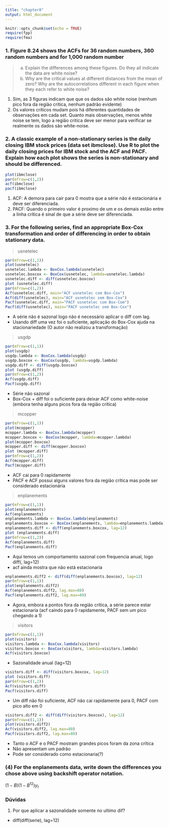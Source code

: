 ```yaml
---
title: "chapter8"
output: html_document
---
```


```r
knitr::opts_chunk$set(echo = TRUE)
require(fpp)
require(fma)
```

### 1. Figure 8.24 shows the ACFs for 36 random numbers, 360 random numbers and for 1,000 random number

> (a) Explain the differences among these figures. Do they all indicate the data are white noise?
> (b) Why are the critical values at different distances from the mean of zero? Why are the autocorrelations different in each figure when they each refer to white noise?

1. Sim, as 3 figuras indicam que que os dados são white noise (nenhum pico fora da região critica, nenhum padrão evidente)
2. Os valores críticos mudam pois há diferentes quantidades de observações em cada set. Quanto mais observações, menos white noise se tem, logo a região critíca deve ser menor para verificar se realmente os dados são white-noise.

### 2. A classic example of a non-stationary series is the daily closing IBM stock prices (data set ibmclose). Use R to plot the daily closing prices for IBM stock and the ACF and PACF. Explain how each plot shows the series is non-stationary and should be differenced.

```r
plot(ibmclose)
par(mfrow=c(1,2))
acf(ibmclose)
pacf(ibmclose)
```

1. ACF: A demora para cair para 0 mostra que a série não é estacionária e deve ser diferenciada.
2. PACF: Quando o primeiro valor é proximo de um e os demais estão entre a linha crítica é sinal de que a série deve ser diferenciada.

### 3. For the following series, find an appropriate Box-Cox transformation and order of differencing in order to obtain stationary data.

> usnetelec

```r
par(mfrow=c(1,1))
plot(usnetelec)
usnetelec.lambda <- BoxCox.lambda(usnetelec)
usnetelec.boxcox <- BoxCox(usnetelec, lambda=usnetelec.lambda)
usnetelec.diff <- diff(usnetelec.boxcox)
plot (usnetelec.diff)
par(mfrow=c(1,2))
Acf(usnetelec.diff, main="ACF usnetelec com Box-Cox")
Acf(diff(usnetelec), main="ACF usnetelec sem Box-Cox")
Pacf(usnetelec.diff, main="PACF usnetelec com Box-Com")
Pacf(diff(usnetelec), main="PACF usnetelec sem Box-Cox")
```

* A série não é sazonal logo não é necessário aplicar o diff com lag.
* Usando diff uma vez foi o suficiente, aplicação do Box-Cox ajuda na stacionariedade (O autor não realizou a transformação)

> usgdp

```r
par(mfrow=c(1,1))
plot(usgdp)
usgdp.lambda <- BoxCox.lambda(usgdp)
usgdp.boxcox <- BoxCox(usgdp, lambda=usgdp.lambda)
usgdp.diff <- diff(usgdp.boxcox)
plot (usgdp.diff)
par(mfrow=c(1,2))
Acf(usgdp.diff)
Pacf(usgdp.diff)
```

* Série não sazonal
* Box-Cox + diff foi o suficiente para deixar ACF como white-noise (embora tenha alguns picos fora da região crítica)

> mcopper

```r
par(mfrow=c(1,1))
plot(mcopper)
mcopper.lambda <- BoxCox.lambda(mcopper)
mcopper.boxcox <- BoxCox(mcopper, lambda=mcopper.lambda)
plot(mcopper.boxcox)
mcopper.diff <- diff(mcopper.boxcox)
plot (mcopper.diff)
par(mfrow=c(1,2))
Acf(mcopper.diff)
Pacf(mcopper.diff)
```

* ACF cai para 0 rapidamente
* PACF e ACF possui alguns valores fora da região crítica mas pode ser considerado estacionária

> enplanements

```r
par(mfrow=c(1,1))
plot(enplanements)
Acf(enplanements)
enplanements.lambda <- BoxCox.lambda(enplanements)
enplanements.boxcox <- BoxCox(enplanements, lambda=enplanements.lambda)
enplanements.diff <- diff(enplanements.boxcox, lag=12)
plot (enplanements.diff)
par(mfrow=c(1,2))
Acf(enplanements.diff)
Pacf(enplanements.diff)
```

* Aqui temos um comportamento sazonal com frequencia anual, logo diff(, lag=12)
* acf ainda mostra que não está estacionaria

```r
enplanements.diff2 <- diff(diff(enplanements.boxcox), lag=12)
par(mfrow=c(1,1))
plot(enplanements.diff2)
Acf(enplanements.diff2, lag.max=80)
Pacf(enplanements.diff2, lag.max=80)
```

* Agora, embora a pontos fora da região crítica, a série parece estar estacionaria (acf caindo para 0 rapidamente, PACF sem um pico chegando a 1)

> visitors

```r
par(mfrow=c(1,1))
plot(visitors)
visitors.lambda <- BoxCox.lambda(visitors)
visitors.boxcox <- BoxCox(visitors, lambda=visitors.lambda)
Acf(visitors.boxcox)
```

* Sazonalidade anual (lag=12)

```r
visitors.diff <- diff(visitors.boxcox, lag=12)
plot (visitors.diff)
par(mfrow=c(1,2))
Acf(visitors.diff)
Pacf(visitors.diff)
```

* Um diff não foi suficiente, ACF não cai rapidamente para 0, PACF com pico alto em 0

```r
visitors.diff2 <- diff(diff(visitors.boxcox), lag=12)
par(mfrow=c(1,1))
plot(visitors.diff2)
Acf(visitors.diff2, lag.max=80)
Pacf(visitors.diff2, lag.max=80)
```

* Tanto o ACF e o PACF mostram grandes picos foram da zona crítica
* Não apresentam um padrão
* Pode ser considerado como estacionaria(?)

### (4) For the enplanements data, write down the differences you chose above using backshift operator notation.

$(1-B)(1-B^{12})y_t$


### Dúvidas

1. Por que aplicar a sazonalidade somente no ultimo dif?
  * diff(diff(serie), lag=12)